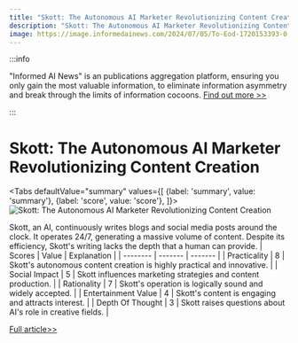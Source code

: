 ```yaml
---
title: "Skott: The Autonomous AI Marketer Revolutionizing Content Creation"
description: "Skott: The Autonomous AI Marketer Revolutionizing Content Creation"
image: https://image.informedainews.com/2024/07/05/To-Eod-1720153393-0.jpg
---
```



:::info

"Informed AI News" is an publications aggregation platform, ensuring you only gain the most valuable information, to eliminate information asymmetry and break through the limits of information cocoons.  [Find out more >>](/)

:::

# Skott: The Autonomous AI Marketer Revolutionizing Content Creation


<Tabs
	defaultValue="summary"
	values={[
	{label: 'summary', value: 'summary'},
	{label: 'score', value: 'score'},
]}>
<TabItem value="summary">
<img
  src="https://image.informedainews.com/2024/07/05/To-Eod-1720153393-0.jpg"
  alt="Skott: The Autonomous AI Marketer Revolutionizing Content Creation"
/>



Skott, an AI, continuously writes blogs and social media posts around the clock. It operates 24/7, generating a massive volume of content. Despite its efficiency, Skott's writing lacks the depth that a human can provide.
</TabItem>
<TabItem value="score">
	| Scores     | Value   | Explanation |
	| -------- | ------- | ------- |
	| Practicality  | 8    | Skott's autonomous content creation is highly practical and innovative.    |
	| Social Impact | 5     | Skott influences marketing strategies and content production.    |
	| Rationality    | 7    | Skott's operation is logically sound and widely accepted.    |
	| Entertainment Value    | 4    | Skott's content is engaging and attracts interest.    |
	| Depth Of Thought    | 3    | Skott raises questions about AI's role in creative fields.    |
</TabItem>
</Tabs>

[Full article>>](https://www.producthunt.com/posts/skott)
